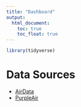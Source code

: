 ```yaml
---
title: "Dashboard"
output: 
  html_document:
    toc: true
    toc_float: true
---
```


```r
library(tidyverse)
```

# Data Sources
- [AirData](link.com)
- [PurpleAir](link.com)